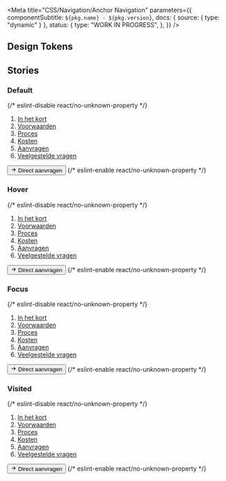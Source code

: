 
<Meta
  title="CSS/Navigation/Anchor Navigation"
  parameters={{
    componentSubtitle: `${pkg.name} - ${pkg.version}`,
    docs: { source: { type: "dynamic" } },
    status: {
      type: "WORK IN PROGRESS",
    },
  }}
/>

<Description markdown={readme} />

## Design Tokens

<DesignTokenDocBlock categoryName="Anchor Navigation" viewType="table" />

## Stories

### Default

<Canvas>
  {/* eslint-disable react/no-unknown-property */}
  <Story name="Default">
    <nav class="denhaag-anchor-navigation" aria-label="Op deze pagina">
      <ol class="denhaag-anchor-navigation__list">
        <li>
          <a href="#in-het-kort" class="denhaag-anchor-navigation__link">
            In het kort
          </a>
        </li>
        <li>
          <a href="#voorwaarden" class="denhaag-anchor-navigation__link">
            Voorwaarden
          </a>
        </li>
        <li>
          <a href="#proces" class="denhaag-anchor-navigation__link">
            Proces
          </a>
        </li>
        <li>
          <a href="#kosten" class="denhaag-anchor-navigation__link">
            Kosten
          </a>
        </li>
        <li>
          <a href="#aanvragen" class="denhaag-anchor-navigation__link">
            Aanvragen
          </a>
        </li>
        <li>
          <a href="#veelgestelde-vragen" class="denhaag-anchor-navigation__link">
            Veelgestelde vragen
          </a>
        </li>
      </ol>
    </nav>
    <button class="denhaag-button denhaag-button--start-icon">
      <span class="denhaag-button__icon">
        <svg
          width="1em"
          height="1em"
          viewBox="0 0 24 24"
          xmlns="http://www.w3.org/2000/svg"
          class="denhaag-icon"
          focusable="false"
          aria-hidden="true"
        >
          <path d="M12.293 5.293a1 1 0 011.414 0l6 6a1 1 0 010 1.414l-6 6a1 1 0 01-1.414-1.414L16.586 13H5a1 1 0 110-2h11.586l-4.293-4.293a1 1 0 010-1.414z"></path>
        </svg>
      </span>
      Direct aanvragen
    </button>
  </Story>
  {/* eslint-enable react/no-unknown-property */}
</Canvas>

### Hover

<Canvas>
  {/* eslint-disable react/no-unknown-property */}
  <Story name="Hover">
    <nav class="denhaag-anchor-navigation" aria-label="Op deze pagina">
      <ol class="denhaag-anchor-navigation__list">
        <li>
          <a href="#in-het-kort" class="denhaag-anchor-navigation__link">
            In het kort
          </a>
        </li>
        <li>
          <a href="#voorwaarden" class="denhaag-anchor-navigation__link denhaag-anchor-navigation__link--hover">
            Voorwaarden
          </a>
        </li>
        <li>
          <a href="#proces" class="denhaag-anchor-navigation__link">
            Proces
          </a>
        </li>
        <li>
          <a href="#kosten" class="denhaag-anchor-navigation__link">
            Kosten
          </a>
        </li>
        <li>
          <a href="#aanvragen" class="denhaag-anchor-navigation__link">
            Aanvragen
          </a>
        </li>
        <li>
          <a href="#veelgestelde-vragen" class="denhaag-anchor-navigation__link">
            Veelgestelde vragen
          </a>
        </li>
      </ol>
    </nav>
    <button class="denhaag-button denhaag-button--start-icon">
      <span class="denhaag-button__icon">
        <svg
          width="1em"
          height="1em"
          viewBox="0 0 24 24"
          xmlns="http://www.w3.org/2000/svg"
          class="denhaag-icon"
          focusable="false"
          aria-hidden="true"
        >
          <path d="M12.293 5.293a1 1 0 011.414 0l6 6a1 1 0 010 1.414l-6 6a1 1 0 01-1.414-1.414L16.586 13H5a1 1 0 110-2h11.586l-4.293-4.293a1 1 0 010-1.414z"></path>
        </svg>
      </span>
      Direct aanvragen
    </button>
  </Story>
  {/* eslint-enable react/no-unknown-property */}
</Canvas>

### Focus

<Canvas>
  {/* eslint-disable react/no-unknown-property */}
  <Story name="Focus">
    <nav class="denhaag-anchor-navigation" aria-label="Op deze pagina">
      <ol class="denhaag-anchor-navigation__list">
        <li>
          <a href="#in-het-kort" class="denhaag-anchor-navigation__link">
            In het kort
          </a>
        </li>
        <li>
          <a href="#voorwaarden" class="denhaag-anchor-navigation__link denhaag-anchor-navigation__link--focus">
            Voorwaarden
          </a>
        </li>
        <li>
          <a href="#proces" class="denhaag-anchor-navigation__link">
            Proces
          </a>
        </li>
        <li>
          <a href="#kosten" class="denhaag-anchor-navigation__link">
            Kosten
          </a>
        </li>
        <li>
          <a href="#aanvragen" class="denhaag-anchor-navigation__link">
            Aanvragen
          </a>
        </li>
        <li>
          <a href="#veelgestelde-vragen" class="denhaag-anchor-navigation__link">
            Veelgestelde vragen
          </a>
        </li>
      </ol>
    </nav>
    <button class="denhaag-button denhaag-button--start-icon">
      <span class="denhaag-button__icon">
        <svg
          width="1em"
          height="1em"
          viewBox="0 0 24 24"
          xmlns="http://www.w3.org/2000/svg"
          class="denhaag-icon"
          focusable="false"
          aria-hidden="true"
        >
          <path d="M12.293 5.293a1 1 0 011.414 0l6 6a1 1 0 010 1.414l-6 6a1 1 0 01-1.414-1.414L16.586 13H5a1 1 0 110-2h11.586l-4.293-4.293a1 1 0 010-1.414z"></path>
        </svg>
      </span>
      Direct aanvragen
    </button>
  </Story>
  {/* eslint-enable react/no-unknown-property */}
</Canvas>

### Visited

<Canvas>
  {/* eslint-disable react/no-unknown-property */}
  <Story name="Visited">
    <nav class="denhaag-anchor-navigation" aria-label="Op deze pagina">
      <ol class="denhaag-anchor-navigation__list">
        <li>
          <a href="#in-het-kort" class="denhaag-anchor-navigation__link">
            In het kort
          </a>
        </li>
        <li>
          <a href="#voorwaarden" class="denhaag-anchor-navigation__link denhaag-anchor-navigation__link--visited">
            Voorwaarden
          </a>
        </li>
        <li>
          <a href="#proces" class="denhaag-anchor-navigation__link">
            Proces
          </a>
        </li>
        <li>
          <a href="#kosten" class="denhaag-anchor-navigation__link">
            Kosten
          </a>
        </li>
        <li>
          <a href="#aanvragen" class="denhaag-anchor-navigation__link">
            Aanvragen
          </a>
        </li>
        <li>
          <a href="#veelgestelde-vragen" class="denhaag-anchor-navigation__link">
            Veelgestelde vragen
          </a>
        </li>
      </ol>
    </nav>
    <button class="denhaag-button denhaag-button--start-icon">
      <span class="denhaag-button__icon">
        <svg
          width="1em"
          height="1em"
          viewBox="0 0 24 24"
          xmlns="http://www.w3.org/2000/svg"
          class="denhaag-icon"
          focusable="false"
          aria-hidden="true"
        >
          <path d="M12.293 5.293a1 1 0 011.414 0l6 6a1 1 0 010 1.414l-6 6a1 1 0 01-1.414-1.414L16.586 13H5a1 1 0 110-2h11.586l-4.293-4.293a1 1 0 010-1.414z"></path>
        </svg>
      </span>
      Direct aanvragen
    </button>
  </Story>
  {/* eslint-enable react/no-unknown-property */}
</Canvas>
